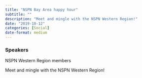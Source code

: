 ```yaml
---
title: "NSPN Bay Area happy hour"
subtitle: ""
description: "Meet and mingle with the NSPN Western Region!"
date: "2019-10-12"
categories: [Social]
date-format: medium 
---
```


### Speakers  
NSPN Western Region members

Meet and mingle with the NSPN Western Region!

